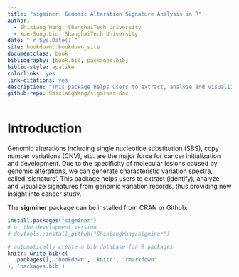 ```yaml
--- 
title: "sigminer: Genomic Alteration Signature Analysis in R"
author:
  - Shixiang Wang, ShanghaiTech University
  - Xue-Song Liu, ShanghaiTech University
date: "`r Sys.Date()`"
site: bookdown::bookdown_site
documentclass: book
bibliography: [book.bib, packages.bib]
biblio-style: apalike
colorlinks: yes
link-citations: yes
description: "This package helps users to extract, analyze and visualize signatures from genomic variation records, thus providing new insight into cancer study."
github-repo: ShixiangWang/sigminer-doc
---
```


# Introduction {#intro}

Genomic alterations including single nucleotide substitution (SBS),
copy number variations (CNV), etc. are the major force for cancer
initialization and development.  Due to the specificity of molecular
lesions caused by genomic alterations, we can generate characteristic
variation spectra, called 'signature'. This package helps users to
extract (identify), analyze and visualize signatures from genomic variation records,
thus providing new insight into cancer study.

The **sigminer** package can be installed from CRAN or Github:

```r
install.packages("sigminer")
# or the development version
# devtools::install_github("ShixiangWang/sigminer")
```

```r
# automatically create a bib database for R packages
knitr::write_bib(c(
  .packages(), 'bookdown', 'knitr', 'rmarkdown'
), 'packages.bib')
```
